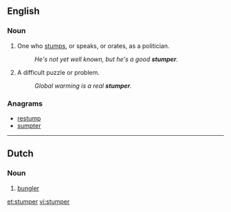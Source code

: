 ==English==

===Noun===
{{en-noun}}

# One who [[stumps]], or speaks, or orates, as a politician.
#: ''He's not yet well known, but he's a good '''stumper'''.''
# A difficult puzzle or problem.
#: ''Global warming is a real '''stumper'''.''

===Anagrams===
* [[restump#English|restump]]
* [[sumpter#English|sumpter]]

----

==Dutch==

===Noun===
{{infl|nl|noun|g=g}}

# [[bungler]]

[[et:stumper]]
[[vi:stumper]]